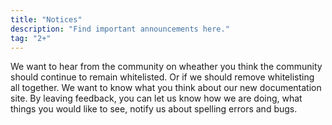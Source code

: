 ```yaml
---
title: "Notices"
description: "Find important announcements here."
tag: "2+"
---
```


<Card title="Your Voice On Whitelist" icon="list" href="https://discord.com/channels/1345804368263385170/1348007120301195354/1419051053235834961" cta="Vote now">
  We want to hear from the community on wheather you think the community should continue to remain whitelisted. Or if we should remove whitelisting all together.
</Card>

<Card title="Website Feedback" icon="thought-bubble" href="https://forms.gle/nNhZa2eXwetiikVj6" cta="Leave your feedback">
  We want to know what you think about our new documentation site. By leaving feedback, you can let us know how we are doing, what things you would like to see, notify us about spelling errors and bugs.
</Card>